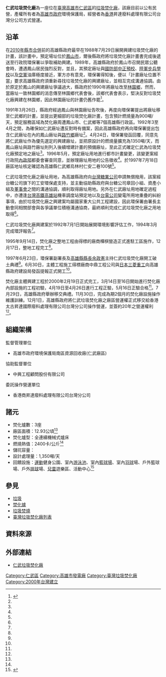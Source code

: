 {{Infobox 臺灣垃圾焚化廠
| name               = 仁武垃圾焚化廠
| image              = %E4%BB%81%E6%AD%A6%E5%9E%83%E5%9C%BE%E7%84%9A%E5%8C%96%E5%BB%A0.png
| image_size         = 300px
| image_caption      = 
| image_alt          = 
| location_map       = Taiwan
| location_map_width = 
| location_map_text  = 
| lat_d              = 22
| lat_m              = 41
| lat_s              = 59.3
| lat_NS             = N
| long_d             = 120
| long_m             = 22
| long_s             = 08.2
| long_EW            = E
| coordinates_type   = type:landmark
| coordinates_display= inline,title
| coordinates_ref    = 
| official_name      = 高雄市仁武垃圾焚化廠
| country            = {{ROC}}（臺灣）
| location           = 	高雄市仁武區烏林里仁安二巷100號
| status             = 營運中
| coordinates        = 
| construction_began = 1997年6月23日
| start_use          = 2000年12月1日
| owner              = 產權：[[高雄市政府|高雄市政府]]環保局<ref name="環境資源">{{cite web|language=zh-tw|url=http://erdb.epa.gov.tw/DataRepository/Facilities/WasteFact.aspx?REGISTRATIONNO=S2202553&Counties=%E9%AB%98%E9%9B%84%E5%B8%82&Towns=%E9%AB%98%E9%9B%84%E5%B8%82%E4%BB%81%E6%AD%A6%E5%8D%80%E7%83%8F%E6%9E%97%E6%9D%91%E4%BB%81%E5%AE%89%EF%BC%92%E5%B7%B7%EF%BC%91%EF%BC%90%EF%BC%90%E8%99%9F&hideresearch=1&topic1=%E5%9C%B0&topic2=%E6%B1%A1%E6%9F%93%E9%98%B2%E6%B2%BB&subject=%E5%BB%A2%E6%A3%84%E7%89%A9%E8%99%95%E7%90%86|title=垃圾焚化廠明細資料|author=|publisher=環保局環境資源資料庫|date=|accessdate=2016-01-30|archive-date=2019-10-07|archive-url=https://web.archive.org/web/20191007044431/https://erdb.epa.gov.tw/DataRepository/Facilities/WasteFact.aspx?REGISTRATIONNO=S2202553&Counties=%E9%AB%98%E9%9B%84%E5%B8%82&Towns=%E9%AB%98%E9%9B%84%E5%B8%82%E4%BB%81%E6%AD%A6%E5%8D%80%E7%83%8F%E6%9E%97%E6%9D%91%E4%BB%81%E5%AE%89%EF%BC%92%E5%B7%B7%EF%BC%91%EF%BC%90%EF%BC%90%E8%99%9F&hideresearch=1&topic1=%E5%9C%B0&topic2=%E6%B1%A1%E6%9F%93%E9%98%B2%E6%B2%BB&subject=%E5%BB%A2%E6%A3%84%E7%89%A9%E8%99%95%E7%90%86|dead-url=no}}</ref><br>操作：香港昇達廢料處理有限公司台灣分公司
| decommissioned     =
| refuse_incineration_plant_number = 3座
| refuse_incineration_plant_type   = 全連續機械式爐床（Martin Type）<ref name="爐體形式">{{cite web|language=zh-tw|url=http://kses.ksepb.gov.tw/kses/project_analy.aspx?page=2&tpid=|title=表1.大高雄地區4座垃圾焚化設備現況|author=|publisher=高雄市政府環保局|date=|accessdate=2016-01-30|deadurl=yes|archiveurl=https://web.archive.org/web/20170105091612/http://kses.ksepb.gov.tw/kses/project_analy.aspx?page=2&tpid=|archivedate=2017-01-05}}</ref>
| design_capacity                  = 1,350 噸/天<ref name="爐體形式"/>
| unit_number                      = 33.7MW<ref name="爐體形式"/>
| dsign_lower_heating_value        = 2400 卡/公斤<ref name="爐體形式"/>
| website            = [https://sip2.kcg.gov.tw/Content_List.aspx?n=6A4BA302D68F5034 高雄市仁武垃圾焚化廠 官方網站]
| as_of              = 2016-01-30
}}

'''仁武垃圾焚化廠'''為一座位在[[臺灣|臺灣]][[高雄市|高雄市]][[仁武區|仁武區]]的[[焚化爐|垃圾焚化廠]]，該廠目前以公有民營，產權所有者為[[高雄市政府|高雄市政府]]環境保護局，經營者為[[香港|香港]]昇達廢料處理有限公司台灣分公司方式營運。

== 沿革 ==
在[[2010年中華民國縣市改制直轄市|2010年縣市合併]]前的高雄縣政府最早在1988年7月29日展開興建垃圾焚化廠的計畫，該計畫中，預定場址位於[[鳳山市|鳳山市]]，爾後縣政府將垃圾焚化廠計畫書完成後遞送至行政院環保署以爭取補助興建。1989年，高雄縣政府於鳳山市召開民眾公聽會時，遭遇鳳山居民強烈反對，並且，其預定廠址與[[中華民國國防部|國防部]][[中正預校|中正預校]]、[[陸軍步兵訓練指揮部|陸軍步兵學校]]以及[[中華民國空軍|空軍]]油庫極度接近，軍方亦有意見，環保署得知後，便以「計畫廠址位置不當」要求高雄縣政府須重新尋找垃圾焚化廠的興建廠址，並相互完成溝通協調。由於原定於鳳山的興建廠址爭議過大，縣政府於1990年將廠址改至[[林園鄉|林園鄉]]，然而，當廠址一致林園鄉的消息傳至林園鄉代表會後，該鄉代表會表示，堅決反對垃圾焚化廠興建在林園鄉，因此林園廠址的計畫仍舊作罷<ref name="興建沿革">{{cite web|language=zh-tw|url=http://swims.epa.gov.tw/swims/swims_net/Summary/Summary_WEPS2225_Data.aspx|title=高雄市仁武焚化廠建廠摘述|author=|publisher=行政院環保署|date=|accessdate=2016-01-30|archive-date=2017-01-05|archive-url=https://web.archive.org/web/20170105235117/https://swims.epa.gov.tw/swims/swims_net/Summary/Summary_WEPS2225_Data.aspx|dead-url=no}}</ref>。

1991年3月26日，縣政府經過鳳山與林園廠址告吹後，再度向環保署提出將廠址移至仁武鄉的計畫，並提出更細部的垃圾焚化廠計畫，包含預計燃燒量為900噸/天，預定服務區域為焚化廠周遭鳳山市、仁武鄉等7個高雄縣行政區。1992年3至4月之間，為確保如仁武廠址遭反對時有備案，因此高雄縣政府再向環保署提出包含仁武廠址在內的鳳山廠址與[[路竹鄉|路竹鄉]]廠址<ref name="興建沿革"/>。4月24日，環保署發函回覆，同意先將仁武廠址作為優先選定的興建廠址，並把原設計的燃燒量擴充為1350噸/天，而鳳山廠址與路竹廠址則列入後續增建計畫的預備廠址，至此正式確定仁武為垃圾焚化廠預定地之廠址<ref name="興建沿革"/>。1996年5月，預定廠址用地進行都市計畫變更，該變更案經行政院[[中華民國內政部|內政部]]都委會審查同意，並辦理廠址用地的公告徵收<ref name="興建沿革"/>。於1997年7月18日廠區地址核定確認為高雄縣仁武鄉烏林村仁安二巷100號<ref name="興建沿革"/>。

仁武垃圾焚化廠之廠址用地，為高雄縣政府向[[台灣糖業公司|台灣糖業公司]]申請無償撥用，該案經台糖公司旗下的工安環保處支持，並主動協助縣政府與台糖公司章回小組、資產小組及[[董事會|董事會]]之間的溝通協調，順利取得廠址用地。另外在仁武廠址用地確定過程中，亦遭逢[[台灣高鐵|台灣高鐵]][[高雄站|高雄站]]機車調度站預定地以及[[台電公司|台電公司]]變電所用地重疊的糾紛事項，由於垃圾焚化廠之興建案均屬國家重大公共工程建設，因此環保署由署長主動會同相關部會與各爭議單位積極溝通協商，最終順利完成仁武垃圾焚化廠之用地取得<ref name="興建沿革"/>。

仁武垃圾焚化廠興建案於1992年7月1日開始展開環境影響評估工作，1994年3月完成環評報告<ref name="興建沿革"/>。

1995年9月14日，焚化廠之整地工程由得標的廠商樺棋營造正式進駐工區施作，12月17日，整地工程完工<ref name="興建沿革"/>。

1997年6月23日，環保署副署長及[[高雄縣縣長|高雄縣縣長]][[余政憲|余政憲]]主持仁武垃圾焚化廠開工破土典禮<ref name="興建沿革"/>。6月30日，主體工程施工得標廠商中鼎工程公司與[[日本|日本]][[三菱重工|三菱重工]]向高雄縣政府建設局發函提報正式開工<ref name="興建沿革"/>。

焚化廠主體興建工程於2000年2月19日正式完工，3月14日至16日開始進行焚化廠內部設施的工程初驗，4月19日至4月26日進行工程正驗，5月16日正驗合格<ref name="興建沿革"/>。7月29日，高雄縣政府舉辦移交典禮。11月30日，完成為期2個月的焚化廠設施操作維護訓練。12月1日，高雄縣政府將仁武垃圾焚化廠之廠區營運權正式移交給香港太古昇達國際廢料處理有限公司台灣分公司操作營運，並簽約20年之營運權利<ref name="興建沿革"/>。

==組織架構==
監督管理單位
*高雄市政府環境保護局南區資源回收廠(仁武廠區)
協助監督單位
*中興工程顧問股份有限公司
委託操作營運單位
*香港商昇達廢料處理有限公司台灣分公司

== 諸元 ==
* 焚化爐數：3座
* 廠區面積：12.93公頃<ref name="爐體形式"/>
* 焚化爐型：全連續機械式爐床
* 燃燒熱值：2400卡/公斤<ref name="爐體形式"/>
* 儲坑容量：
* 設計處理量：1,350噸/天
* 回饋設施：[[運動|運動]]健身公園、室內[[游泳池|游泳池]]、室內[[籃球場|籃球場]]、室內[[羽球|羽球]]場、戶外籃球場、戶外[[排球|排球]]場、[[兒童|兒童]]遊樂區、活動中心<ref name="回饋設施">{{cite web|language=zh-tw|url=http://sip2.kcg.gov.tw/sip2/CP.aspx?s=6944&cp=1&n=17778|title=高雄市仁武焚化廠 回饋設施|author=|publisher=高雄市南區資源回收廠 - 仁武焚化廠|date=|accessdate=2016-01-30|deadurl=yes|archiveurl=https://web.archive.org/web/20160423014714/http://sip2.kcg.gov.tw/sip2/CP.aspx?s=6944&cp=1&n=17778|archivedate=2016-04-23}}</ref>

== 參見 ==
* [[垃圾|垃圾]]
* [[焚化爐|焚化爐]]
* [[垃圾焚燒|垃圾焚燒]]
* [[臺灣垃圾焚化廠列表|臺灣垃圾焚化廠列表]]

== 資料來源 ==
{{reflist}}

==外部連結==
*[https://sip2.kcg.gov.tw/Content_List.aspx?n=6A4BA302D68F5034 仁武垃圾焚化廠] {{Wayback|url=https://sip2.kcg.gov.tw/Content_List.aspx?n=6A4BA302D68F5034 |date=20200927142855 }}{{zh-tw}}
{{臺灣垃圾焚化廠}}
[[Category:仁武區|Category:仁武區]]
[[Category:高雄市發電廠|Category:高雄市發電廠]]
[[Category:臺灣垃圾焚化廠|Category:臺灣垃圾焚化廠]]
[[Category:2000年台灣建立|Category:2000年台灣建立]]